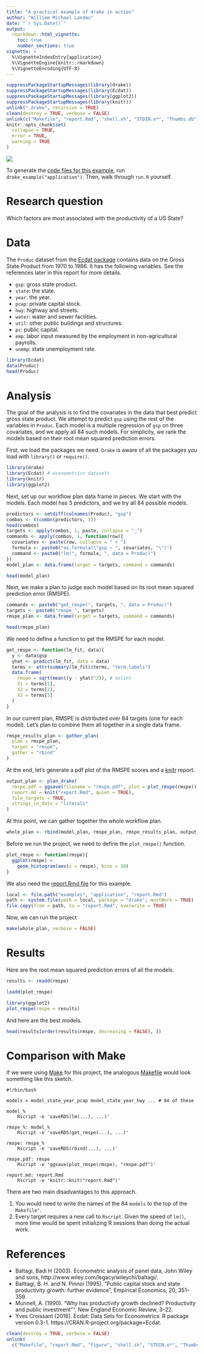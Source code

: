 ```yaml
---
title: "A practical example of drake in action"
author: "William Michael Landau"
date: "`r Sys.Date()`"
output:
  rmarkdown::html_vignette:
    toc: true
    number_sections: true
vignette: >
  %\VignetteIndexEntry{application}
  %\VignetteEngine{knitr::rmarkdown}
  %\VignetteEncoding{UTF-8}
---
```


```r
suppressPackageStartupMessages(library(drake))
suppressPackageStartupMessages(library(Ecdat))
suppressPackageStartupMessages(library(ggplot2))
suppressPackageStartupMessages(library(knitr))
unlink(".drake", recursive = TRUE)
clean(destroy = TRUE, verbose = FALSE)
unlink(c("Makefile", "report.Rmd", "shell.sh", "STDIN.o*", "Thumbs.db"))
knitr::opts_chunk$set(
  collapse = TRUE,
  error = TRUE,
  warning = TRUE
)
```

![](logo-vignettes.png)

To generate the [code files for this example](https://github.com/wlandau-lilly/drake/tree/master/inst/examples/application), run `drake_example("application")`. Then, walk through `run.R` yourself.

# Research question

Which factors are most associated with the productivity of a US State?

# Data

The `Produc` dataset from the [Ecdat package](https://cran.r-project.org/package=Ecdat) contains data on the Gross State Product from 1970 to 1986. It has the following variables. See the references later in this report for more details.

- `gsp`: gross state product.
- `state`: the state.
- `year`: the year.
- `pcap`: private capital stock.
- `hwy`: highway and streets.
- `water`: water and sewer facilities.
- `util`: other public buildings and structures.
- `pc`: public capital.
- `emp`: labor input measured by the employment in non-agricultural payrolls.
- `unemp`: state unemployment rate.

```r
library(Ecdat)
data(Produc)
head(Produc)
```

# Analysis

The goal of the analysis is to find the covariates in the data that best predict gross state product. We attempt to predict `gsp` using the rest of the variables in `Produc`. Each model is a multiple regression of `gsp` on three covariates, and we apply all 84 such models. For simplicity, we rank the models based on their root mean squared prediction errors.

First, we load the packages we need. `Drake` is aware of all the packages you load with `library()` or `require()`.

```r
library(drake)
library(Ecdat) # econometrics datasets
library(knitr)
library(ggplot2)
```

Next, set up our workflow plan data frame in pieces. We start with the models. Each model has 3 predictors, and we try all 84 possible models.

```r
predictors <- setdiff(colnames(Produc), "gsp")
combos <- t(combn(predictors, 3))
head(combos)
targets <- apply(combos, 1, paste, collapse = "_")
commands <- apply(combos, 1, function(row){
  covariates <- paste(row, collapse = " + ")
  formula <- paste0("as.formula(\"gsp ~ ", covariates, "\")")
  command <- paste0("lm(", formula, ", data = Produc)")
})
model_plan <- data.frame(target = targets, command = commands)

head(model_plan)
```

Next, we make a plan to judge each model based on its root mean squared prediction error (RMSPE).

```r
commands <- paste0("get_rmspe(", targets, ", data = Produc)")
targets <- paste0("rmspe_", targets)
rmspe_plan <- data.frame(target = targets, command = commands)

head(rmspe_plan)
```

We need to define a function to get the RMSPE for each model.

```r
get_rmspe <- function(lm_fit, data){
  y <- data$gsp
  yhat <- predict(lm_fit, data = data)
  terms <- attr(summary(lm_fit)$terms, "term.labels")
  data.frame(
    rmspe = sqrt(mean((y - yhat)^2)), # nolint
    X1 = terms[1],
    X2 = terms[2],
    X3 = terms[3]
  )
}
```

In our current plan, RMSPE is distributed over 84 targets (one for each model). Let's plan to combine them all together in a single data frame.

```r
rmspe_results_plan <- gather_plan(
  plan = rmspe_plan,
  target = "rmspe",
  gather = "rbind"
)
```

At the end, let's generate a pdf plot of the RMSPE scores and a [knitr](https://yihui.name/knitr/) report.

```r
output_plan <- plan_drake(
  rmspe.pdf = ggsave(filename = "rmspe.pdf", plot = plot_rmspe(rmspe)),
  report.md = knit("report.Rmd", quiet = TRUE),
  file_targets = TRUE,
  strings_in_dots = "literals"
)
```

At this point, we can gather together the whole workflow plan.

```r
whole_plan <- rbind(model_plan, rmspe_plan, rmspe_results_plan, output_plan)
```

Before we run the project, we need to define the `plot_rmspe()` function.

```r
plot_rmspe <- function(rmspe){
  ggplot(rmspe) +
    geom_histogram(aes(x = rmspe), bins = 30)
}
```

We also need the [report.Rmd file](https://github.com/wlandau-lilly/drake/blob/master/inst/examples/application/report.Rmd) for this example.

```r
local <- file.path("examples", "application", "report.Rmd")
path <- system.file(path = local, package = "drake", mustWork = TRUE)
file.copy(from = path, to = "report.Rmd", overwrite = TRUE)
```

Now, we can run the project

```r
make(whole_plan, verbose = FALSE)
```

# Results

Here are the root mean squared prediction errors of all the models.

```r
results <- readd(rmspe)

loadd(plot_rmspe)

library(ggplot2)
plot_rmspe(rmspe = results)
```

And here are the best models.

```r
head(results[order(results$rmspe, decreasing = FALSE), ])
```

# Comparison with Make

If we were using [Make](https://www.gnu.org/software/make/) for this project, the analogous [Makefile](https://www.gnu.org/software/make/) would look something like this sketch.

<pre><code>#!/bin/bash

models = model_state_year_pcap model_state_year_hwy ... # 84 of these

model_%
    Rscript -e 'saveRDS(lm(...), ...)'

rmspe_%: model_%
    Rscript -e 'saveRDS(get_rmspe(...), ...)'

rmspe: rmspe_%
    Rscript -e 'saveRDS(rbind(...), ...)'

rmspe.pdf: rmspe
    Rscript -e 'ggsave(plot_rmspe(rmspe), "rmspe.pdf")'

report.md: report.Rmd
    Rscript -e 'knitr::knit("report.Rmd")'
</code></pre>

There are two main disadvantages to this approach.

1. You would need to write the names of the 84 `models` to the top of the `Makefile"`.
2. Every target requires a new call to `Rscript`. Given the speed of `lm()`, more time would be spent initializing R sessions than doing the actual work.

# References 

- Baltagi, Badi H (2003). Econometric analysis of panel data, John Wiley and sons, http://www.wiley.com/legacy/wileychi/baltagi/.
- Balttagi, B. H. and N. Pinnoi (1995). "Public capital stock and state productivity growth: further evidence", Empirical Economics, 20, 351–359.
- Munnell, A. (1990). "Why has productivity growth declined? Productivity and public investment"", New England Economic Review, 3–22.
- Yves Croissant (2016). Ecdat: Data Sets for Econometrics. R package version 0.3-1. https://CRAN.R-project.org/package=Ecdat.


```r
clean(destroy = TRUE, verbose = FALSE)
unlink(
  c("Makefile", "report.Rmd", "figure", "shell.sh", "STDIN.o*", "Thumbs.db"))
```
